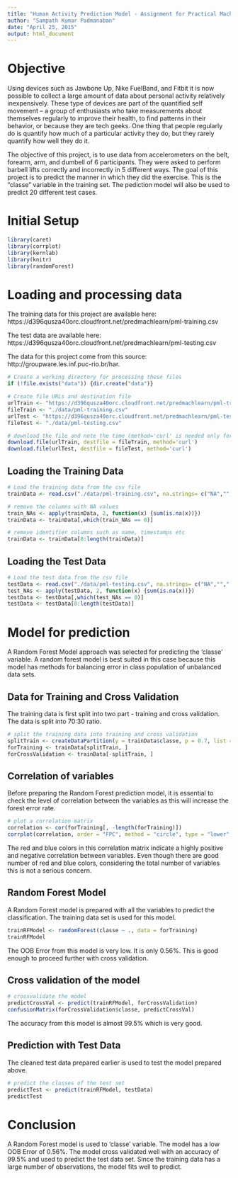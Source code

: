```yaml
---
title: "Human Activity Prediction Model - Assignment for Practical Machine Learning Course"
author: "Sampath Kumar Padmanaban"
date: "April 25, 2015"
output: html_document
---
```


# Objective
Using devices such as Jawbone Up, Nike FuelBand, and Fitbit it is now possible to collect a large amount of data about personal activity relatively inexpensively. These type of devices are part of the quantified self movement – a group of enthusiasts who take measurements about themselves regularly to improve their health, to find patterns in their behavior, or because they are tech geeks. One thing that people regularly do is quantify how much of a particular activity they do, but they rarely quantify how well they do it. 

The objective of this project, is to use data from accelerometers on the belt, forearm, arm, and dumbell of 6 participants. They were asked to perform barbell lifts correctly and incorrectly in 5 different ways. The goal of this project is to predict the manner in which they did the exercise. This is the "classe" variable in the training set. The pediction model will also be used to predict 20 different test cases.


# Initial Setup
``` r
library(caret)
library(corrplot)
library(kernlab)
library(knitr)
library(randomForest)
```

# Loading and processing data
The training data for this project are available here: 
https://d396qusza40orc.cloudfront.net/predmachlearn/pml-training.csv

The test data are available here: 
https://d396qusza40orc.cloudfront.net/predmachlearn/pml-testing.csv

The data for this project come from this source: http://groupware.les.inf.puc-rio.br/har. 

``` r
# Create a working directory for processing these files
if (!file.exists("data")) {dir.create("data")}

# Create file URLs and destination file
urlTrain <- "https://d396qusza40orc.cloudfront.net/predmachlearn/pml-training.csv"
fileTrain <- "./data/pml-training.csv"
urlTest <- "https://d396qusza40orc.cloudfront.net/predmachlearn/pml-testing.csv"
fileTest <- "./data/pml-testing.csv"

# download the file and note the time (method='curl' is needed only for Mac Os)
download.file(urlTrain, destfile = fileTrain, method='curl')
download.file(urlTest, destfile = fileTest, method='curl')
```

## Loading the Training Data
``` r
# Load the training data from the csv file
trainData <- read.csv("./data/pml-training.csv", na.strings= c("NA",""," "))

# remove the columns with NA values
train_NAs <- apply(trainData, 2, function(x) {sum(is.na(x))})
trainData <- trainData[,which(train_NAs == 0)]

# remove identifier columns such as name, timestamps etc
trainData <- trainData[8:length(trainData)]
```

## Loading the Test Data
``` r
# Load the test data from the csv file
testData <- read.csv("./data/pml-testing.csv", na.strings= c("NA",""," "))
test_NAs <- apply(testData, 2, function(x) {sum(is.na(x))})
testData <- testData[,which(test_NAs == 0)]
testData <- testData[8:length(testData)]
```

# Model for prediction
A Random Forest Model approach was selected for predicting the 'classe' variable. A random forest model is best suited in this case because this model has methods for balancing error in class population of unbalanced data sets.

## Data for Training and Cross Validation
The training data is first split into two part - training and cross validation. The data is split into 70:30 ratio.
``` r
# split the training data into training and cross validation
splitTrain <- createDataPartition(y = trainData$classe, p = 0.7, list = FALSE)
forTraining <- trainData[splitTrain, ]
forCrossValidation <- trainData[-splitTrain, ]
```

## Correlation of variables
Before preparing the Random Forest prediction model, it is essential to check the level of correlation between the variables as this will increase the forest error rate.
``` r
# plot a correlation matrix
correlation <- cor(forTraining[, -length(forTraining)])
corrplot(correlation, order = "FPC", method = "circle", type = "lower", tl.cex = 0.8,  tl.col = rgb(0, 0, 0))
```
The red and blue colors in this correlation matrix indicate a highly positive and negative correlation between variables. Even though there are good number of red and blue colors, considering the total number of variables this is not a serious concern. 

## Random Forest Model
A Random Forest model is prepared with all the variables to predict the classification. The training data set is used for this model.
``` r
trainRFModel <- randomForest(classe ~ ., data = forTraining)
trainRFModel
```
The OOB Error from this model is very low. It is only 0.56%. This is good enough to proceed further with cross validation.

## Cross validation of the model
``` r
# crossvalidate the model 
predictCrossVal <- predict(trainRFModel, forCrossValidation)
confusionMatrix(forCrossValidation$classe, predictCrossVal)
```
The accuracy from this model is almost 99.5% which is very good.

## Prediction with Test Data
The cleaned test data prepared earlier is used to test the model prepared above.
``` r
# predict the classes of the test set
predictTest <- predict(trainRFModel, testData)
predictTest
```

# Conclusion
A Random Forest model is used to 'classe' variable. The model has a low OOB Error of 0.56%. The model cross validated well with an accuracy of 99.5% and used to predict the test data set. Since the training data has a large number of observations, the model fits well to predict.
